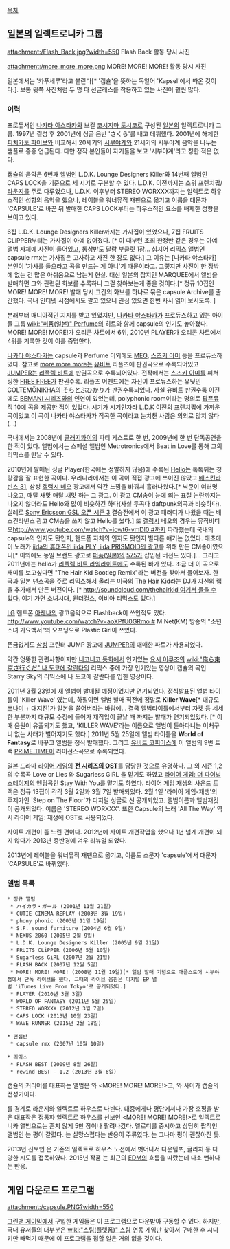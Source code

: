 [[목차]]
== [[일본]]의 일렉트로니카 그룹 ==
attachment:/Flash_Back.jpg?width=550
Flash Back 활동 당시 사진

attachment:/more_more_more.png
MORE! MORE! MORE! 활동 당시 사진

일본에서는 '카푸세루'라고 불린다[* '캡슐'을 뜻하는 독일어 'Kapsel'에서 따온 것이다.]. 보통 윗쪽 사진처럼 두 명 다 선글래스를 착용하고 있는 사진이 훨씬 많다.

=== 이력 ===
프로듀서인 [[나카타 야스타카]]와 보컬 [[코시지마 토시코]]로 구성된 [[일본]]의 일렉트로니카 그룹. 1997년 결성 후 2001년에 싱글 음반 'さくら'를 내고 데뷔했다. 2001년에 해체한 [[피치카토 파이브]]와 비교해서 20세기의 [[시부야계]]와 21세기의 시부야계 음악을 나누는 샘플로 종종 언급된다. 다만 정작 본인들이 자기들을 보고 '시부야계'라고 칭한 적은 없다.

캡슐의 음악은 6번째 앨범인 L.D.K. Lounge Designers Killer와 14번째 앨범인 CAPS LOCK을 기준으로 세 시기로 구분할 수 있다. L.D.K. 이전까지는 소위 프렌치팝/[[라운지]]를 주로 다루었으나, L.D.K. 이후부터 STEREO WORXXX까지는 일렉트로 하우스적인 성향의 음악을 했으나, 
레이블을 워너뮤직 재팬으로 옮기고 이름을 대문자 'CAPSULE'로 바꾼 뒤 발매한 CAPS LOCK부터는 하우스적인 요소를 배제한 성향을 보이고 있다.

6집 L.D.K. Lounge Designers Killer까지는 가사집이 있었으나, 7집 FRUITS CLiPPER부터는 가사집이 아예 없어졌다. [* 이 때부턴 초회 한정반 같은 경우는 아예 앨범 자체에 사진이 들어있고, 통상반도 달랑 부클릿 1장... 심지어 리믹스 앨범인 capsule rmx는 가사집은 고사하고 사진 한 장도 없다.] 그 이유는 [나카타 야스타카] 본인이 '가사를 들으라고 곡을 만드는 게 아니'기 때문이라고. 그렇지만 사진이 한 장밖에 없는 건 많은 아쉬움으로 남는게 현실. 대신 일본의 잡지인 MARQUEE에서 앨범을 발매하면 그와 관련된 화보를 수록하니 그걸 찾아보는게 좋을 것이다.[* 정규 10집인 MORE! MORE! MORE! 발매 당시 그간의 화보를 하나로 묶은 capsule Archive를 출간했다. 국내 인터넷 서점에서도 팔고 있으니 관심 있으면 한번 사서 읽어 보시도록. ]

본래부터 매니아적인 지지를 받고 있었지만, [[나카타 야스타카]]가 프로듀스하고 있는 아이돌 그룹 [[wiki:"퍼퓸(일본)" Perfume]]의 히트와 함께 capsule의 인기도 높아졌다. MORE! MORE! MORE!가 오리콘 차트에서 6위, 2010년 PLAYER가 오리콘 차트에서 4위를 기록한 것이 이를 증명한다.

[[나카타 야스타카]]는 capsule과 Perfume 이외에도 [[MEG]], [[스즈키 아미]] 등을 프로듀스하였다. 참고로 [[more more more]]는 [[유비트]] 리플즈에 판권곡으로 수록되어있고 [[JUMPER]]는 [[리플렉 비트]]에 판권곡으로 수록되어있다. 전작에서는 [[스즈키 아미]]를 피쳐링한 [[FREE FREE]]가 판권수록. 리플즈 어펜드에는 자신이 프로듀스하는 유닛인 COLTEMÖNIKHA의 [[そらとぶひかり]]가 판권수록되었다.
사실 유비트 판권수록 이전에도 [[BEMANI 시리즈]]와의 인연이 있었는데, polyphonic room이라는 명의로 [[팝픈뮤직]] 10에 곡을 제공한 적이 있었다. 시기가 시기인자라 L.D.K 이전의 프렌치팝에 가까운 곡이었고 이 곡이 나카타 야스타카가 작곡한 곡이라고 눈치챈 사람은 의외로 많지 않다(...)

국내에서는 2008년에 [[클래지콰이]]의 파티 게스트로 한 번, 2009년에 한 번 단독공연을 한 적이 있다. 앨범에서는 스페셜 앨범인 Metrotronics에서 Beat in Love를 통해 그의 리믹스를 만날 수 있다.

2010년에 발매된 싱글 Player(한국에는 정발하지 않음)에 수록된 [[Hello]]는 톡톡튀는 청량감을 잘 표현한 곡이다. 우리나라에서는 이 곡이 직접 광고에 쓰이진 않았고 [[배스킨라빈스 31]], 삼성 [[갤럭시 네오]] 광고에서 약간 느낌을 바꿔서 흘러나왔다.[* 닉쿤이 여러명 나오고, 매달 새맛 매달 새맛 하는 그 광고. 이 광고 CM송이 눈에 띄는 표절 논란까지는 나오지 않더라도 Hello와 많이 비슷하긴 하다(사실 두곡다 daftpunk의곡과 비슷하다). 실례로 [[Sony Ericsson GSL 오픈 시즌 3]] 결승전에서 이 광고 패러디가 나왔을 때는 배스킨라빈스 광고 CM송을 쓰지 않고 Hello를 썼다.] 또 [[갤럭시]] 네오의 경우는 뮤직비디오[[http://www.youtube.com/watch?v=iowt6-vmDl0 #]]까지 따라했는데 국내의 capsule의 인지도 탓인지, 핸드폰 자체의 인지도 탓인지 별다른 얘기는 없었다. 애초에 이 노래가 [http://www.youtube.com/watch?v=jc090rBP3bA iida의 휴대폰인  iida PLY, iida PRISMOID의 광고]를 위해 만든 CM송이였으니[* 이외에도 동일 브랜드 광고로 [[퍼퓸(일본)]]의 [[575]]가 삽입된 버전도 있다.]... 그리고 2011년에는 hello가 [[리플렉 비트 라임라이트]]에도 수록된 바가 있다. 조금 더 이 곡으로 재미를 보고싶다면 "The Hair Kid Bootleg Remix"라는 버전을 찾아서 들어보자.  한국과 일본 댄스곡을 주로 리믹스해서 올리는 미국의 The Hair Kid라는 DJ가 자신의 랩을 추가해서 만든 버전이다. [* [[http://soundcloud.com/thehairkid 여기서 들을 수 있다.]] 여기 가면 소녀시대, 원더걸스, 이비아 리믹스도 있다.]

[[LG]] 핸드폰 [[아레나]]의 광고음악으로 Flashback이 쓰인적도 있다. [[http://www.youtube.com/watch?v=aoXPfU0GRmo #]]
M.Net(KM) 방송의 "소년소녀 가요백서"의 오프닝으로 Plastic Girl이 쓰였다.

뜬금없게도 [[삼성]] 프린터 JUMP 광고에 [[JUMPER]]의 애매한 파트가 사용되었다.

약간 엉뚱한 관련사항이지만 [[니코니코 동화]]에서 인기있는 [[요시 이쿠조]]의 [[wiki:"俺ら東京さ行ぐだ" 나 도쿄에 갈란다]]의 리믹스 중에 가장 인기있는 영상이 캡슐의 곡인 Starry Sky의 리믹스에 나 도쿄에 갈란다를 입힌 영상이다.

{{{#!html
<object width="640" height="390"><param name="movie" value="http://www.youtube.com/v/baSDFqTuIKM&hl=ko_KR&feature=player_embedded&version=3"></param><param name="allowFullScreen" value="true"></param><param name="allowScriptAccess" value="always"></param><embed src="http://www.youtube.com/v/baSDFqTuIKM&hl=ko_KR&feature=player_embedded&version=3" type="application/x-shockwave-flash" allowfullscreen="true" allowScriptAccess="always" width="640" height="390"></embed></object>}}}


2011년 3월 23일에 새 앨범이 발매될 예정이었지만 연기되었다. 정식발표된 앨범 타이틀이 'Killer Wave' 였는데, 하필이면 앨범 발매 직전에 정말로 '''Killer Wave'''[* 대규모 [[쓰나미]] + 대지진]가 일본을 쓸어버리는 바람에...
결국 앨범타이틀에서부터 자켓 등 세세한 부분까지 대규모 수정에 들어가 재작업이 끝날 때 까지는 발매가 연기되었었다. [* 이 때 음원이 유출되기도 했고, 'KILLER WAVE'라는 이름으로 앨범이 돌아다니는 어처구니 없는 사태가 벌어지기도 했다.] 2011년 5월 25일에 앨범 타이틀을 '''World of Fantasy'''로 바꾸고 앨범을 정식 발매했다. 그리고 [[유비트 코피어스]]에 이 앨범의 9번 트랙 [[PRIME TIME]]이 라이선스곡으로 수록되었다.

일본 드라마 [[라이어 게임(드라마)|라이어 게임]]의 '''[[라이어 게임/OST|전 시리즈의 OST]]'''를 담당한 것으로 유명하다. 그 외 시즌 1,2의 수록곡 Love or Lies 와 Sugarless GiRL 을 맡기도 하였고 [[라이어 게임: 더 파이널 스테이지]]의 엔딩곡인 Stay With You를 맡기도 하였다. 라이어 게임 재생의 사운드 트랙은 정규 13집이 각각 3월 2일과 3월 7일 발매되었다. 2월 1일 '라이어 게임-재생'의 주제가인 'Step on The Floor'가 디지털 싱글로 선 공개되었고. 앨범이름과 앨범재킷이 공개되었다. 이름은 'STEREO WORXXX'. 또한 Capsule의 노래 'All The Way' 역시 라이어 게임: 재생에 OST로 사용되었다.

사이트 개편이 좀 느린 편이다. 2012년에 사이트 개편작업을 했으나 1년 넘게 개편이 되지 않다가 2013년 중반경에 겨우 리뉴얼 되었다.

2013년에 레이블을 워너뮤직 재팬으로 옮기고, 이름도 소문자 'capsule'에서 대문자 'CAPSULE'로 바뀌었다.
=== 앨범 목록 ===
 * 정규 앨범
  * ハイカラ・ガール (2001년 11월 21일)
  * CUTIE CINEMA REPLAY (2003년 3월 19일)
  * phony phonic (2003년 11월 19일)
  * S.F. sound furniture (2004년 6월 9일)
  * NEXUS-2060 (2005년 2월 9일)
  * L.D.K. Lounge Designers Killer (2005년 9월 21일)
  * FRUITS CLiPPER (2006년 5월 10일)
  * Sugarless GiRL (2007년 2월 21일)
  * FLASH BACK (2007년 12월 5일)
  * MORE! MORE! MORE! (2008년 11월 19일)[* 앨범 발매 기념으로 애플스토어 시부야점에서 단독 라이브를 했다. 그때의 라이브 음원은 디지털 EP 앨범 'iTunes Live From Tokyo'로 공개되었다.]
  * PLAYER (2010년 3월 3일)
  * WORLD OF FANTASY (2011년 5월 25일)
  * STEREO WORXXX (2012년 3월 7일)
  * CAPS LOCK (2013년 10월 23일)
  * WAVE RUNNER (2015년 2월 18일)

 * 편집반
  * capsule rmx (2007년 10월 10일)

 * 리믹스
  * FLASH BEST (2009년 8월 26일)
  * rewind BEST - 1,2 (2013년 3월 6일)

캡슐의 커리어를 대표하는 앨범은 <Lounge Designers Killer>와 <MORE! MORE! MORE!>고, <Lounge Designers Killer>와 <PLAYER> 사이가 캡슐의 전성기이다.

<Lounge Designers Killer>를 경계로 라운지와 일렉트로 하우스로 나뉜다. 대중에게나 평단에서나 가장 호평을 받은 대표작은 정통파 일렉트로 하우스를 선보인 <MORE! MORE! MORE!>로 일렉트로니카 앨범으로는 흔치 않게 5만 장이나 팔려나갔다. 멜로디를 중시하고 상당히 팝적인 앨범인 <PLAYER>는 평이 갈렸다. <WORLD OF FANTASY>는 실망스럽다는 반응이 주류였다. <STEREO WORXXX>는 그나마 평이 괜찮아진 듯.

2013년 신보인 <CAPS LOCK>은 기존의 일렉트로 하우스 노선에서 벗어나서 다운템포, 글리치 등 다양한 시도를 접목하였다. 2015년 작품 <WAVE RUNNER>는 최근의 [[EDM]]의 흐름을 따랐는데 다소 뻔하다는 반응.
== 게임 다운로드 프로그램 ==
attachment:/capsule.PNG?width=550

[[그린맨 게이밍]]에서 구입한 게임들은 이 프로그램으로 다운받아 구동할 수 있다. 하지만, 국내 유저들의 대부분은 [[wiki:"스팀(플랫폼)" 스팀]] 연동 게임만 찾아서 구매한 후 시디키만 빼먹기 때문에 이 프로그램을 접할 일은 거의 없을 것이다.
